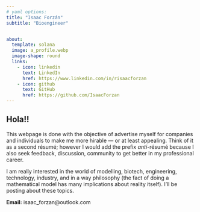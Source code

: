 ```yaml
---
# yaml options:
title: "Isaac Forzán"
subtitle: "Bioengineer"


about:
  template: solana
  image: a_profile.webp
  image-shape: round
  links: 
    - icon: linkedin
      text: LinkedIn
      href: https://www.linkedin.com/in/risaacforzan
    - icon: github
      text: GitHub
      href: https://github.com/IsaacForzan
---
```


## **Hola!!**

This webpage is done with the objective of advertise myself for companies and individuals to make me more hirable --- or at least appealing. Think of it as a second résumé; however I would add the prefix *anti*-résumé because I also seek feedback, discussion, community to get better in my professional career.

I am really interested in the world of modelling, biotech, engineering, technology, industry, and in a way philosophy (the fact of doing a mathematical model has many implications about reality itself). I'll be posting about these topics.


**Email:** isaac_forzan\@outlook.com
